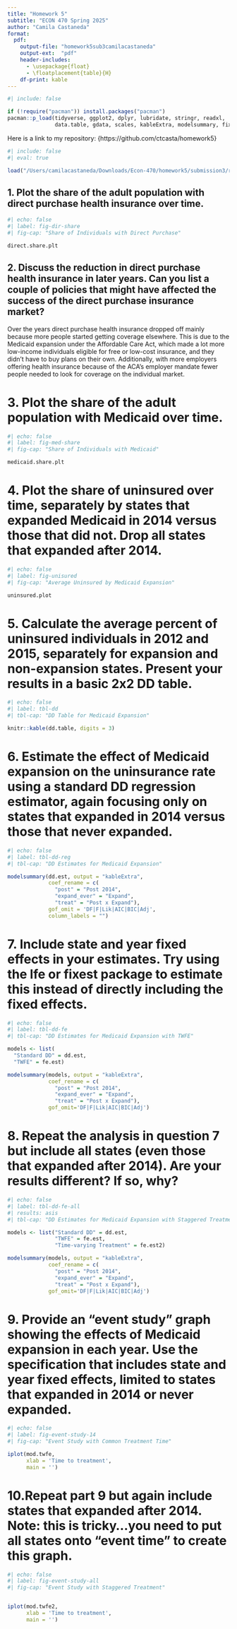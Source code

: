```yaml
---
title: "Homework 5"
subtitle: "ECON 470 Spring 2025"
author: "Camila Castaneda"
format:
  pdf:
    output-file: "homework5sub3camilacastaneda"
    output-ext:  "pdf"
    header-includes:
      - \usepackage{float}
      - \floatplacement{table}{H}
    df-print: kable
---
```


```r
#| include: false

if (!require("pacman")) install.packages("pacman")
pacman::p_load(tidyverse, ggplot2, dplyr, lubridate, stringr, readxl, 
               data.table, gdata, scales, kableExtra, modelsummary, fixest)
```

Here is a link to my repository: {https://github.com/ctcasta/homework5}


\newpage 


```r
#| include: false
#| eval: true

load("/Users/camilacastaneda/Downloads/Econ-470/homework5/submission3/results/Homework5sub3workspace.RData")
```


\newpage 


## 1. Plot the share of the adult population with direct purchase health insurance over time. 


```r
#| echo: false
#| label: fig-dir-share
#| fig-cap: "Share of Individuals with Direct Purchase" 

direct.share.plt
```




\newpage 


## 2. Discuss the reduction in direct purchase health insurance in later years. Can you list a couple of policies that might have affected the success of the direct purchase insurance market? 

Over the years direct purchase health insurance dropped off mainly because more people started getting coverage elsewhere. This is due to the Medicaid expansion under the Affordable Care Act, which made a lot more low-income individuals eligible for free or low-cost insurance, and they didn’t have to buy plans on their own. Additionally, with more employers offering health insurance because of the ACA’s employer mandate fewer people needed to look for coverage on the individual market.


\newpage 


# 3. Plot the share of the adult population with Medicaid over time. 


```r
#| echo: false
#| label: fig-med-share
#| fig-cap: "Share of Individuals with Medicaid"

medicaid.share.plt
```




\newpage 


# 4. Plot the share of uninsured over time, separately by states that expanded Medicaid in 2014 versus those that did not. Drop all states that expanded after 2014. 



```r
#| echo: false
#| label: fig-unisured 
#| fig-cap: "Average Uninsured by Medicaid Expansion"

uninsured.plot 
```


\newpage 


# 5. Calculate the average percent of uninsured individuals in 2012 and 2015, separately for expansion and non-expansion states. Present your results in a basic 2x2 DD table. 



```r
#| echo: false
#| label: tbl-dd
#| tbl-cap: "DD Table for Medicaid Expansion"

knitr::kable(dd.table, digits = 3)
```



\newpage


# 6. Estimate the effect of Medicaid expansion on the uninsurance rate using a standard DD regression estimator, again focusing only on states that expanded in 2014 versus those that never expanded.



```r
#| echo: false
#| label: tbl-dd-reg
#| tbl-cap: "DD Estimates for Medicaid Expansion"

modelsummary(dd.est, output = "kableExtra", 
             coef_rename = c(
               "post" = "Post 2014",
               "expand_ever" = "Expand",
               "treat" = "Post x Expand"),
             gof_omit = 'DF|F|Lik|AIC|BIC|Adj',
             column_labels = "")
```


\newpage


# 7. Include state and year fixed effects in your estimates. Try using the lfe or fixest package to estimate this instead of directly including the fixed effects.



```r
#| echo: false
#| label: tbl-dd-fe
#| tbl-cap: "DD Estimates for Medicaid Expansion with TWFE"

models <- list(
  "Standard DD" = dd.est,
  "TWFE" = fe.est)

modelsummary(models, output = "kableExtra", 
             coef_rename = c(
               "post" = "Post 2014",
               "expand_ever" = "Expand",
               "treat" = "Post x Expand"), 
             gof_omit='DF|F|Lik|AIC|BIC|Adj')
```


\newpage


# 8. Repeat the analysis in question 7 but include all states (even those that expanded after 2014). Are your results different? If so, why?



```r
#| echo: false
#| label: tbl-dd-fe-all
#| results: asis
#| tbl-cap: "DD Estimates for Medicaid Expansion with Staggered Treatment"

models <- list("Standard DD" = dd.est,
               "TWFE" = fe.est,
               "Time-varying Treatment" = fe.est2)

modelsummary(models, output = "kableExtra", 
             coef_rename = c(
               "post" = "Post 2014",
               "expand_ever" = "Expand",
               "treat" = "Post x Expand"),
             gof_omit='DF|F|Lik|AIC|BIC|Adj')
```


\newpage


# 9. Provide an “event study” graph showing the effects of Medicaid expansion in each year. Use the specification that includes state and year fixed effects, limited to states that expanded in 2014 or never expanded.



```r
#| echo: false
#| label: fig-event-study-14
#| fig-cap: "Event Study with Common Treatment Time"

iplot(mod.twfe,
      xlab = 'Time to treatment',
      main = '')
```


\newpage


# 10.Repeat part 9 but again include states that expanded after 2014. Note: this is tricky…you need to put all states onto “event time” to create this graph.



```r
#| echo: false
#| label: fig-event-study-all
#| fig-cap: "Event Study with Staggered Treatment"


iplot(mod.twfe2,
      xlab = 'Time to treatment',
      main = '')
```